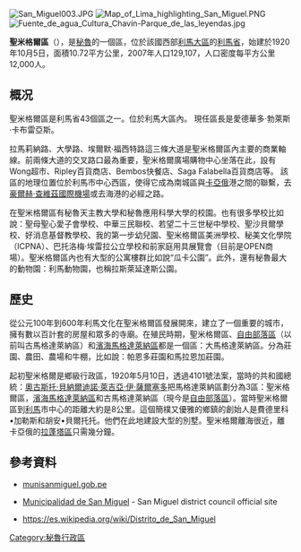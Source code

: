 [[Image:San_Miguel003.JPG|right]]
[[Image:Map_of_Lima_highlighting_San_Miguel.PNG|right]]
[[Image:Fuente_de_agua_Cultura_Chavín-Parque_de_las_leyendas.jpg|thumb]]

{{Coord|12|4|38|S|77|5|34|W|display=title}}

'''聖米格爾區'''（{{lang-es|Distrito de San Miguel}}），是[[秘魯|秘魯]]的一個區，位於該國西部[[利馬大區|利馬大區]]的[[利馬省|利馬省]]，始建於1920年10月5日，面積10.72平方公里，2007年人口129,107，人口密度每平方公里12,000人。

== 概况 ==
聖米格爾區是利馬省43個區之一。位於利馬大區內。
現任區長是愛德華多·勃萊斯·卡布雷亞斯。

拉馬莉納路、大學路、埃爾默·福西特路這三條大道是聖米格爾區內主要的商業軸線。前兩條大道的交叉路口最為重要，聖米格爾廣場購物中心坐落在此，設有Wong超市、Ripley百貨商店、Bembos快餐店、Saga Falabella百貨商店等。
該區的地理位置位於利馬市中心西區，使得它成為南城區與[[卡亞俄|卡亞俄]]港之間的聯繫，去[[豪爾赫·查維茲國際機場|豪爾赫·查維茲國際機場]]或去海港的必經之路。

在聖米格爾區有秘魯天主教大學和秘魯應用科學大學的校園。也有很多學校比如說：聖母聖心愛子會學校、中華三民聯校、若望二十三世秘中學校、聖沙貝爾學校、好消息基督教學校、我的第一步幼兒園、聖米格爾區美洲學校、秘美文化學院（ICPNA）、巴托洛梅·埃雷拉公立學校和前家庭用具展覽會（目前是OPEN商場）。聖米格爾區內也有大型的公寓樓群比如說“瓜卡公園”。此外，還有秘魯最大的動物園：利馬動物園，也稱拉斯萊延達斯公園。

== 歷史 ==
從公元100年到600年利馬文化在聖米格爾區發展開來，建立了一個重要的城市，擁有數以百計套的房屋和眾多的寺廟。在殖民時期，聖米格爾區、[[自由部落區|自由部落區]]（以前叫古馬格達萊納區）和[[濱海馬格達萊納區|濱海馬格達萊納區]]都是一個區：大馬格達萊納區。分為莊園、農田、農場和牛棚，比如說：帕恩多莊園和馬拉恩加莊園。

起初聖米格爾是鄉級行政區，1920年5月10日，透過4101號法案，當時的共和國總統：[[奧古斯托·貝納爾迪諾·萊吉亞·伊·薩爾塞多|奧古斯托·貝納爾迪諾·萊吉亞·伊·薩爾塞多]]把馬格達萊納區劃分為3區：聖米格爾區，[[濱海馬格達萊納區|濱海馬格達萊納區]]和古馬格達萊納區（現今是[[自由部落區|自由部落區]]）。當時聖米格爾區到[[利馬|利馬]]市中心的距離大約是8公里。這個簡樸又優雅的鄉鎮的創始人是費德里科•加勒斯和胡安•貝爾托托。他們在此地建設大型的別墅。聖米格爾離海很近，離卡亞俄的[[拉蓬塔區|拉蓬塔區]]只需幾分鐘。

==參考資料==
*[https://web.archive.org/web/20061224225246/http://www.munisanmiguel.gob.pe/ munisanmiguel.gob.pe]
* {{es icon}} [https://web.archive.org/web/20061224225246/http://www.munisanmiguel.gob.pe/ Municipalidad de San Miguel] - San Miguel district council official site
* https://es.wikipedia.org/wiki/Distrito_de_San_Miguel

[[Category:秘魯行政區|Category:秘魯行政區]]